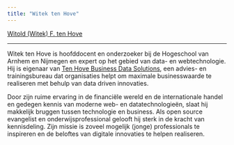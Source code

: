 ```yaml
---
title: "Witek ten Hove"
---
```


<script type="text/javascript" src="https://platform.linkedin.com/badges/js/profile.js" async defer></script>

<div class="LI-profile-badge"  data-version="v1" data-size="medium" data-locale="en_US" data-type="horizontal" data-theme="light" data-vanity="witektenhove"><a class="LI-simple-link" href='https://nl.linkedin.com/in/witektenhove?trk=profile-badge'>Witold (Witek) F. ten Hove</a></div>

<hr>

<div class="lead">
Witek ten Hove is hoofddocent en onderzoeker bij de Hogeschool van Arnhem en Nijmegen en expert op het gebied van data- en webtechnologie. Hij is eigenaar van [Ten Hove Business Data Solutions](http://www.businessdatasolutions.nl/), een advies- en trainingsbureau dat organisaties helpt om maximale businesswaarde te realiseren met behulp van data driven innovaties.
</div>
<p>
Door zijn ruime ervaring in de financiële wereld en de internationale handel en gedegen kennis van moderne web- en datatechnologieën, slaat hij makkelijk bruggen tussen technologie en business. Als open source evangelist en onderwijsprofessional gelooft hij sterk in de kracht van kennisdeling. Zijn missie is zoveel mogelijk (jonge) professionals te inspireren en de beloftes van digitale innovaties te helpen realiseren. 
</p>
